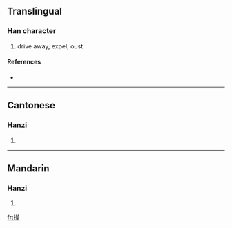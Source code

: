 {{also|攆}}
==Translingual==

===Han character===
{{Han char|rn=64|rad=手|as=12|sn=15|four=|canj=手手人手 (QQOQ)}}

# drive away, expel, oust

====References====
* {{Han ref|kx=0457.161|hdz=31952.120|uh=64B5|ud=25781}}

----

==Cantonese==

===Hanzi===
{{yue-hanzi|jyut=|y=lin5|tra=攆}}

# {{defn|Cantonese}}

----

==Mandarin==

===Hanzi===
{{cmn-hanzi|tra=攆|pin=[[niǎn]] ([[nian3]])|wg=nien<sup>3</sup>}}

# {{defn|Mandarin}}

[[fr:撵]]